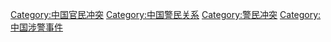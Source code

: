 [[Category:中国官民冲突|Category:中国官民冲突]]
[[Category:中国警民关系|Category:中国警民关系]]
[[Category:警民冲突|Category:警民冲突]]
[[Category:中国涉警事件|Category:中国涉警事件]]